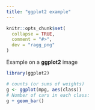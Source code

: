 ```yaml
---
title: "ggplot2 example"
---
```


```r
knitr::opts_chunk$set(
  collapse = TRUE,
  comment = "#>",
  dev = "ragg_png"
)
```

Example on a **ggplot2** image

```r
library(ggplot2)

# counts (or sums of weights)
g <- ggplot(mpg, aes(class))
# Number of cars in each class:
g + geom_bar()
```
